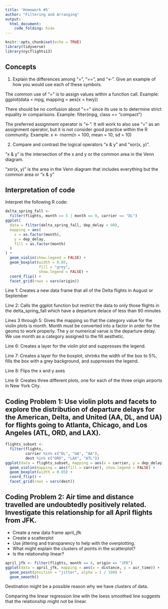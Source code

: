 ```yaml
---
title: 'Homework #5'
author: "Filtering and Arranging"
output:  
  html_document:
    code_folding: hide
---
```


```r
knitr::opts_chunk$set(echo = TRUE)
library(tidyverse)
library(nycflights13)
```

## Concepts  

1.  Explain the differences among "=", "==", and "<-". Give an example of how you would use each of these symbols.  

The common use of "=" is to assign values within a function call. Example: ggplot(data = mpg, mapping = aes(x = hwy))  

There should be no confusion about "==" since its use is to determine strict equality in comparisons. Example: filter(mpg, class == "compact")  

The preferred assignment operator is "<-". It will work to also use "=" as an assignment operator, but it is not consider good practice within the R community. Example:  x <- rnorm(n = 100, mean = 10, sd = 10)

2.  Compare and contrast the logical operators "x & y" and "xor(x, y)".

"x & y" is the intersection of the x and y or the common area in the Venn diagram.  

"xor(x, y)" is the area in the Venn diagram that includes everything but the common area or "x & y"

## Interpretation of code  

Interpret the following R code:  

```r
delta_spring_fall <-
  filter(flights, month == 5 | month == 9, carrier == "DL")
ggplot(
  data = filter(delta_spring_fall, dep_delay < 90),
  mapping = aes(
    x = as.factor(month),
    y = dep_delay,
    fill = as.factor(month)
  )
) +
  geom_violin(show.legend = FALSE) +
  geom_boxplot(width = 0.05,
               fill = "grey",
               show.legend = FALSE) +
  coord_flip() +
  facet_grid(rows = vars(origin))
```

Line 1: Creates a new data frame that all of the Delta flights in August or September  

Line 2: Calls the ggplot function but restrict the data to only those flights in the delta_spring_fall which have a departure delace of less than 90 minutes  

Lines 3 through 5: Gives the mapping so that the category value for the violin plots is month. Month must be converted into a factor in order for the geoms to work properly. The y or numerical varue is the departure delay. We use month as a category assigned to the fill aesthetic.  

Line 6: Creates a layer for the violin plot and suppresses the legend.

Line 7: Creates a layer for the boxplot, shrinks the width of the box to 5%, fills the box with a grey background, and suppresses the legend.

Line 8: Flips the x and y axes  

Line 9: Creates three different plots, one for each of the three origin airports in New York City.

## Coding Problem 1: Use violin plots and facets to explore the distribution of departure delays for the American, Delta, and United (AA, DL, and UA) for flights going to Atlanta, Chicago, and Los Angeles (ATL, ORD, and LAX).  


```r
flights_subset <-
  filter(flights,
         carrier %in% c("DL", "UA", "AA"),
         dest %in% c("ORD", "LAX", "ATL"))
ggplot(data = flights_subset, mapping = aes(x = carrier, y = dep_delay)) +
  geom_violin(mapping = aes(fill = carrier), show.legend = FALSE) +
  geom_boxplot(width = 0.05) +
  coord_flip() +
  facet_grid(rows = vars(dest)) 
```

## Coding Problem 2: Air time and distance travelled are undoubtedly positively related. Investigate this relationship for all April flights from JFK.
*  Create a new data frame april_jfk
*  Create a scatterplot
*  Use jittering and transparency to help with the overplotting.
*  What might explain the clusters of points in the scatterplot?
*  Is the relationship linear?  

```r
april_jfk <- filter(flights, month == 4, origin == "JFK")
ggplot(data = april_jfk, mapping = aes(x = distance, y = air_time)) +
  geom_point(position = "jitter", alpha = 1 / 100) +
  geom_smooth()
```  

Destination might be a possible reason why we have clusters of data.  

Comparing the linear regression line with the loess smoothed line suggests that the  relationship might not   be linear.